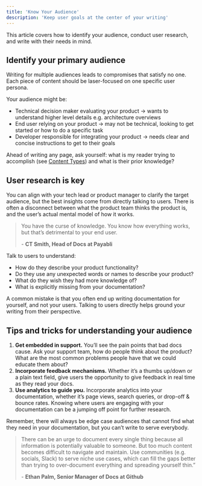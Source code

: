 ```yaml
---
title: 'Know Your Audience'
description: 'Keep user goals at the center of your writing'
---
```


<Tip>
  This article covers how to identify your audience, conduct user research, and write with their needs in mind.
</Tip>

## Identify your primary audience

Writing for multiple audiences leads to compromises that satisfy no one. Each piece of content should be laser-focused on one specific user persona.

Your audience might be: 

- Technical decision maker evaluating your product → wants to understand higher level details e.g. architecture overviews
- End user relying on your product → may not be technical, looking to get started or how to do a specific task
- Developer responsible for integrating your product → needs clear and concise instructions to get to their goals

Ahead of writing any page, ask yourself: what is my reader trying to accomplish (see [Content Types](/content_types)) and what is their prior knowledge? 

## User research is key

You can align with your tech lead or product manager to clarify the target audience, but the best insights come from directly talking to users. There is often a disconnect between what the product team thinks the product is, and the user’s actual mental model of how it works.

> You have the curse of knowledge. You know how everything works, but that’s detrimental to your end user.
> 
> \- **CT Smith, Head of Docs at Payabli**

Talk to users to understand:

- How do they describe your product functionality?
- Do they use any unexpected words or names to describe your product?
- What do they wish they had more knowledge of?
- What is explicitly missing from your documentation?

A common mistake is that you often end up writing documentation for yourself, and not your users. Talking to users directly helps ground your writing from their perspective. 

## Tips and tricks for understanding your audience

1. **Get embedded in support.** You’ll see the pain points that bad docs cause. Ask your support team, how do people think about the product? What are the most common problems people have that we could educate them about?
2. **Incorporate feedback mechanisms.** Whether it’s a thumbs up/down or a plain text field, give users the opportunity to give feedback in real time as they read your docs. 
3. **Use analytics to guide you.** Incorporate analytics into your documentation, whether it’s page views, search queries, or drop-off & bounce rates. Knowing where users are engaging with your documentation can be a jumping off point for further research. 

Remember, there will always be edge case audiences that cannot find what they need in your documentation, but you can’t write to serve everybody. 


> There can be an urge to document every single thing because all information is potentially valuable to someone. But too much content becomes difficult to navigate and maintain. Use communities (e.g. socials, Slack) to serve niche use cases, which can fill the gaps better than trying to over-document everything and spreading yourself thin.” 
> 
> \- **Ethan Palm, Senior Manager of Docs at Github**
